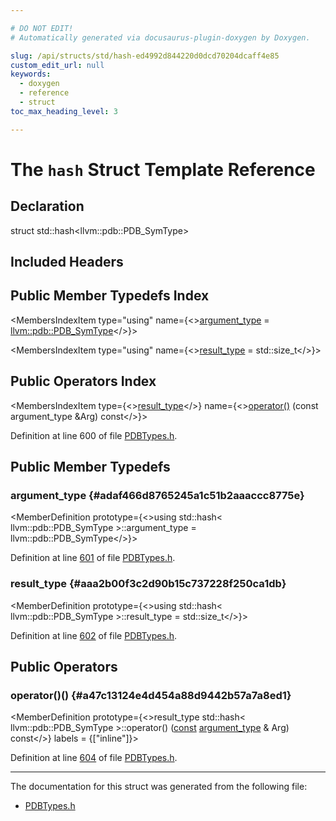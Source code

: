 ```yaml
---

# DO NOT EDIT!
# Automatically generated via docusaurus-plugin-doxygen by Doxygen.

slug: /api/structs/std/hash-ed4992d844220d0dcd70204dcaff4e85
custom_edit_url: null
keywords:
  - doxygen
  - reference
  - struct
toc_max_heading_level: 3

---
```





# The `hash` Struct Template Reference

<DoxygenPage pluginConfig={pluginConfig}>



## Declaration

<CodeBlock>struct std::hash&lt;llvm::pdb::PDB&#95;SymType&gt;</CodeBlock>

## Included Headers

<IncludesList>
<IncludesListItem
  filePath="llvm/DebugInfo/PDB/PDBTypes.h"
  permalink="/docs/api/files/include/include/llvm/include/llvm/debuginfo/include/llvm/debuginfo/pdb/pdbtypes-h"
  isLocal="true" />
</IncludesList>

## Public Member Typedefs Index

<MembersIndex>

<MembersIndexItem
  type="using"
  name={<><a href="#adaf466d8765245a1c51b2aaaccc8775e">argument&#95;type</a> = <a href="/docs/api/namespaces/llvm/pdb/#a33e853ec74d48b1340d1d4bae772d30b">llvm::pdb::PDB&#95;SymType</a></>}>
</MembersIndexItem>

<MembersIndexItem
  type="using"
  name={<><a href="#aaa2b00f3c2d90b15c737228f250ca1db">result&#95;type</a> = std::size&#95;t</>}>
</MembersIndexItem>

</MembersIndex>

## Public Operators Index

<MembersIndex>

<MembersIndexItem
  type={<><a href="#aaa2b00f3c2d90b15c737228f250ca1db">result&#95;type</a></>}
  name={<><a href="#a47c13124e4d454a88d9442b57a7a8ed1">operator()</a> (const argument&#95;type &amp;Arg) const</>}>
</MembersIndexItem>

</MembersIndex>


Definition at line 600 of file <a href="/docs/api/files/include/include/llvm/include/llvm/debuginfo/include/llvm/debuginfo/pdb/pdbtypes-h">PDBTypes.h</a>.

<SectionDefinition>

## Public Member Typedefs

### argument&#95;type {#adaf466d8765245a1c51b2aaaccc8775e}

<MemberDefinition
  prototype={<>using std::hash&lt; llvm::pdb::PDB&#95;SymType &gt;::argument&#95;type =  llvm::pdb::PDB&#95;SymType</>}>

Definition at line <a href="/docs/api/files/include/include/llvm/include/llvm/debuginfo/include/llvm/debuginfo/pdb/pdbtypes-h/#l00601">601</a> of file <a href="/docs/api/files/include/include/llvm/include/llvm/debuginfo/include/llvm/debuginfo/pdb/pdbtypes-h">PDBTypes.h</a>.
</MemberDefinition>

### result&#95;type {#aaa2b00f3c2d90b15c737228f250ca1db}

<MemberDefinition
  prototype={<>using std::hash&lt; llvm::pdb::PDB&#95;SymType &gt;::result&#95;type =  std::size&#95;t</>}>

Definition at line <a href="/docs/api/files/include/include/llvm/include/llvm/debuginfo/include/llvm/debuginfo/pdb/pdbtypes-h/#l00602">602</a> of file <a href="/docs/api/files/include/include/llvm/include/llvm/debuginfo/include/llvm/debuginfo/pdb/pdbtypes-h">PDBTypes.h</a>.
</MemberDefinition>

</SectionDefinition>

<SectionDefinition>

## Public Operators

### operator()() {#a47c13124e4d454a88d9442b57a7a8ed1}

<MemberDefinition
  prototype={<>result&#95;type std::hash&lt; llvm::pdb::PDB&#95;SymType &gt;::operator() (<a href="/docs/api/files/lib/lib/target/lib/target/aarch64/aarch64promoteconstant-cpp/#a90f8350fecae261c25be85d38b451bff">const</a> <a href="/docs/api/namespaces/llvm/pdb/#a33e853ec74d48b1340d1d4bae772d30b">argument&#95;type</a> &amp; Arg) const</>}
  labels = {["inline"]}>

Definition at line <a href="/docs/api/files/include/include/llvm/include/llvm/debuginfo/include/llvm/debuginfo/pdb/pdbtypes-h/#l00604">604</a> of file <a href="/docs/api/files/include/include/llvm/include/llvm/debuginfo/include/llvm/debuginfo/pdb/pdbtypes-h">PDBTypes.h</a>.
</MemberDefinition>

</SectionDefinition>

<hr/>

The documentation for this struct was generated from the following file:

<ul>
<li><a href="/docs/api/files/include/include/llvm/include/llvm/debuginfo/include/llvm/debuginfo/pdb/pdbtypes-h">PDBTypes.h</a></li>
</ul>

</DoxygenPage>
